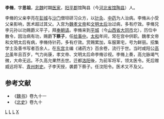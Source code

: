 '''李脩'''，字'''思祖'''，[[北魏|北魏]]时期[[医家|医家]]，[[阳平郡|阳平郡]]馆陶县（今[[河北省|河北省]][[馆陶县|馆陶县]]）人。

李脩的父亲李亮在[[彭城|彭城]]与[[沙门|沙门]]僧坦研习众方，以[[针灸|针灸]]、[[中药|中药]]为人治病。李脩从小受父亲影响，医术超过其父。入宫为[[魏孝文帝|魏孝文帝]]和[[文明太后|文明太后]]治过病，多有疗效。李脩兄李元孙以功赐爵义平子，拜[[奉朝请|奉朝请]]。李脩来到[[平城遗址|平城]]（今[[山西省|山西省]][[大同市|大同市]]北），历位中散令，因治病有功，赐爵'''下蔡子'''，任[[给事中|给事中]]。[[太和|太和]]年间，常在宫中供职。魏孝文帝和文明太后有病，李脩侍针药，多有疗效。赏赐累加，车服第宅，号为鲜丽。招集学士及善书写者百余人，在[[东宫|东宫]]主编《诸药方》百余卷，流行于世。当时咸阳公[[高允|高允]]虽年且百岁，气力尚康，孝文帝、文明太后命李脩诊视。李脩上奏，高允脉竭气微，大命无远。不久高允果然去世。迁都[[洛阳|洛阳]]後，为前军将军，领太医令。死后赠威远将军、[[青州|青州]][[刺史|刺史]]。子李天授，袭爵下蔡子。任汶阳令。医术又不及父。
==参考文献==
*《[[魏书|魏书]]》卷九十一
*《[[北史|北史]]》卷九十

[[分类:北魏官员|L]]
[[分类:南北朝醫學家|L]]
[[分类:馆陶人|L]]
[[分类:李姓|X]]